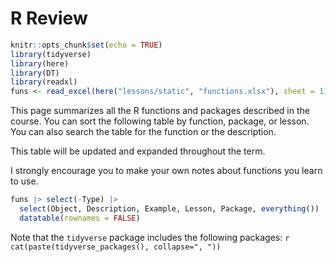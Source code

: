 # R Review {.unnumbered}

```r
knitr::opts_chunk$set(echo = TRUE)
library(tidyverse)
library(here)
library(DT)
library(readxl)
funs <- read_excel(here("lessons/static", "functions.xlsx"), sheet = 1)
```

This page summarizes all the R functions and packages described in the course.
You can sort the following table by function, package, or lesson. You can also search the table for the function or the description.

This table will be updated and expanded throughout the term.

I strongly encourage you to make your own notes about functions you learn to use. 

:::{.column-page}
```r
funs |> select(-Type) |>
  select(Object, Description, Example, Lesson, Package, everything()) |>
  datatable(rownames = FALSE)
```
:::

Note that the `tidyverse` package includes the following packages: `r cat(paste(tidyverse_packages(), collapse=", "))`



